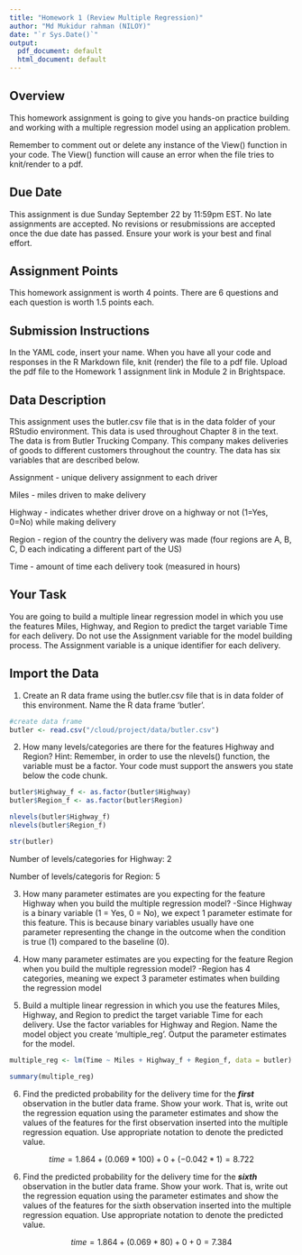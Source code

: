```yaml
---
title: "Homework 1 (Review Multiple Regression)"
author: "Md Mukidur rahman (NILOY)"
date: "`r Sys.Date()`"
output:
  pdf_document: default
  html_document: default
---
```


## Overview

This homework assignment is going to give you hands-on practice building and working with a multiple regression model using an application problem.

Remember to comment out or delete any instance of the View() function in your code. The View() function will cause an error when the file tries to knit/render to a pdf.

## Due Date
This assignment is due Sunday September 22 by 11:59pm EST. No late assignments are accepted. No revisions or resubmissions are accepted once the due date has passed. Ensure your work is your best and final effort.

## Assignment Points
This homework assignment is worth 4 points. There are 6 questions and each question is worth 1.5 points each.

## Submission Instructions

In the YAML code, insert your name. When you have all your code and responses in the R Markdown file, knit (render) the file to a pdf file. Upload the pdf file to the Homework 1 assignment link in Module 2 in Brightspace.

## Data Description

This assignment uses the butler.csv file that is in the data folder of your RStudio environment. This data is used throughout Chapter 8 in the text. The data is from Butler Trucking Company. This company makes deliveries of goods to different customers throughout the country.  The data has six variables that are described below. 

Assignment - unique delivery assignment to each driver

Miles - miles driven to make delivery

Highway - indicates whether driver drove on a highway or not (1=Yes, 0=No) while making delivery

Region - region of the country the delivery was made (four regions are A, B, C, D each indicating a different part of the US)

Time - amount of time each delivery took (measured in hours)

## Your Task

You are going to build a multiple linear regression model in which you use the features Miles, Highway, and Region to predict the target variable Time for each delivery. Do not use the Assignment variable for the model building process. The Assignment variable is a unique identifier for each delivery.

## Import the Data 

1. Create an R data frame using the butler.csv file that is in data folder of this environment. Name the R data frame 'butler'.

```r
#create data frame
butler <- read.csv("/cloud/project/data/butler.csv")


```

2. How many levels/categories are there for the features Highway and Region?
Hint: Remember, in order to use the nlevels() function, the variable must be a factor.
Your code must support the answers you state below the code chunk.

```r
butler$Highway_f <- as.factor(butler$Highway)
butler$Region_f <- as.factor(butler$Region)

nlevels(butler$Highway_f)
nlevels(butler$Region_f)

str(butler)

```

Number of levels/categories for Highway: 2

Number of levels/categoris for Region: 5


3. How many parameter estimates are you expecting for the feature Highway when you build the multiple regression model?
-Since Highway is a binary variable (1 = Yes, 0 = No), we expect 1 parameter estimate for this feature. This is because binary variables usually have one parameter representing the change in the outcome when the condition is true (1) compared to the baseline (0).



4. How many parameter estimates are you expecting for the feature Region when you build the multiple regression model?
-Region has 4 categories, meaning we expect 3 parameter estimates when building the regression model


5. Build a multiple linear regression in which you use the features Miles, Highway, and Region to predict the target variable Time for each delivery. Use the factor variables for Highway and Region. Name the model object you create 'multiple_reg'. Output the parameter estimates for the model.

```r
multiple_reg <- lm(Time ~ Miles + Highway_f + Region_f, data = butler)

summary(multiple_reg)

```

6. Find the predicted probability for the delivery time for the **_first_** observation in the butler data frame. Show your work. That is, write out the regression equation using the parameter estimates and show the values of the features for the first observation inserted into the multiple regression equation. Use appropriate notation to denote the predicted value.

$$time = 1.864+(0.069*100)+0+(-0.042*1)=8.722$$  


6. Find the predicted probability for the delivery time for the **_sixth_** observation in the butler data frame. Show your work. That is, write out the regression equation using the parameter estimates and show the values of the features for the sixth observation inserted into the multiple regression equation. Use appropriate notation to denote the predicted value.

$$time = 1.864+(0.069*80)+0+0=7.384$$

